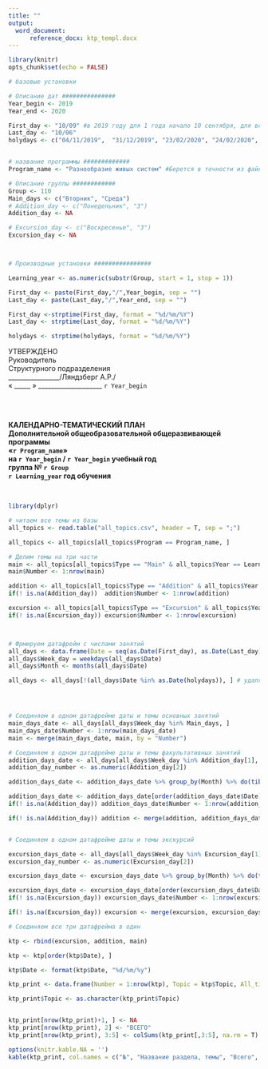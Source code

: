```yaml
---
title: ""
output:
  word_document:
      reference_docx: ktp_templ.docx
---
```


```r
library(knitr)
opts_chunk$set(echo = FALSE)
```

```r
# базовые установки 

# Описание дат ###############
Year_begin <- 2019
Year_end <- 2020

First_day <- "10/09" #в 2019 году для 1 года начало 10 сентября, для всех остальных 2 сентября
Last_day <- "10/06"
holydays <- c("04/11/2019",  "31/12/2019", "23/02/2020", "24/02/2020", "08/03/2020", "09/03/2020", "01/01/2020", "02/01/2020", "03/01/2020", "04/01/2020", "05/01/2020", "06/01/2020", "07/01/2020", "08/01/2020") #Надо уточнять у начальства. 


# название программы #############
Program_name <- "Разнообразие живых систем" #Берется в точности из файла "all_topics.csv"

# Описание группы ############
Group <- 110
Main_days <- c("Вторник", "Среда")
# Addition_day <- c("Понедельник", "3")
Addition_day <- NA

# Excursion_day <- c("Воскресенье", "3")
Excursion_day <- NA



# Производные установки ################

Learning_year <- as.numeric(substr(Group, start = 1, stop = 1))

First_day <- paste(First_day,"/",Year_begin, sep = "")
Last_day <- paste(Last_day,"/",Year_end, sep = "")

First_day <-strptime(First_day, format = "%d/%m/%Y")
Last_day <- strptime(Last_day, format = "%d/%m/%Y")

holydays <- strptime(holydays, format = "%d/%m/%Y")
```





УТВЕРЖДЕНО   
Руководитель   
Структурного подразделения   
________________/Ляндзберг А.Р./    
« _____ » ____________________ `r Year_begin`   

\
\

**КАЛЕНДАРНО-ТЕМАТИЧЕСКИЙ ПЛАН**    
**Дополнительной общеобразовательной общеразвивающей программы**   
**«`r Program_name`»**    
**на `r Year_begin` / `r Year_begin` учебный год**    
**группа № `r Group`**   
**`r Learning_year` год обучения**  

\

```r
library(dplyr)

# читаем все темы из базы
all_topics <- read.table("all_topics.csv", header = T, sep = ";")

all_topics <- all_topics[all_topics$Program == Program_name, ] 

# Делим темы на три части
main <- all_topics[all_topics$Type == "Main" & all_topics$Year == Learning_year, ]
main$Number <- 1:nrow(main)

addition <- all_topics[all_topics$Type == "Addition" & all_topics$Year == Learning_year, ]
if(! is.na(Addition_day))  addition$Number <- 1:nrow(addition) 

excursion <- all_topics[all_topics$Type == "Excursion" & all_topics$Year == Learning_year, ]
if(! is.na(Excursion_day)) excursion$Number <- 1:nrow(excursion)



# Фрмируем датафрейм с числами занятий 
all_days <- data.frame(Date = seq(as.Date(First_day), as.Date(Last_day), by="days"))
all_days$Week_day = weekdays(all_days$Date)
all_days$Month <- months(all_days$Date)

all_days <- all_days[!(all_days$Date %in% as.Date(holydays)), ] # удаляем праздники




# Соединяем в одном датафрейме даты и темы основных занятий
main_days_date <- all_days[all_days$Week_day %in% Main_days, ] 
main_days_date$Number <- 1:nrow(main_days_date)
main <- merge(main_days_date, main, by = "Number")

# Соединяем в одном датафрейме даты и темы факультативных занятий
addition_days_date <- all_days[all_days$Week_day %in% Addition_day[1], ] 
addition_day_number <- as.numeric(Addition_day[2])

addition_days_date <- addition_days_date %>% group_by(Month) %>% do(tibble(Date = .$Date[addition_day_number], Week_day = .$Week_day[addition_day_number], Month = .$Month[addition_day_number] ))

addition_days_date <- addition_days_date[order(addition_days_date$Date), ]
if(! is.na(Addition_day)) addition_days_date$Number <- 1:nrow(addition_days_date)

if(! is.na(Addition_day)) addition <- merge(addition, addition_days_date, by = "Number")


# Соединяем в одном датафрейме даты и темы экскурсий

excursion_days_date <- all_days[all_days$Week_day %in% Excursion_day[1], ] 
excursion_day_number <- as.numeric(Excursion_day[2])

excursion_days_date <- excursion_days_date %>% group_by(Month) %>% do(tibble(Date = .$Date[excursion_day_number], Week_day = .$Week_day[excursion_day_number], Month = .$Month[excursion_day_number] ))

excursion_days_date <- excursion_days_date[order(excursion_days_date$Date), ]
if(! is.na(Excursion_day)) excursion_days_date$Number <- 1:nrow(excursion_days_date)

if(! is.na(Excursion_day)) excursion <- merge(excursion, excursion_days_date, by = "Number")

# Соединяем все три датафрейма в один

ktp <- rbind(excursion, addition, main)

ktp <- ktp[order(ktp$Date), ]

ktp$Date <- format(ktp$Date, "%d/%m/%y")

ktp_print <- data.frame(Number = 1:nrow(ktp), Topic = ktp$Topic, All_time = ktp$Theory + ktp$Practice, Theory = ktp$Theory, Practice = ktp$Practice,  Date = ktp$Date, Fact = NA)

ktp_print$Topic <- as.character(ktp_print$Topic)


ktp_print[nrow(ktp_print)+1, ] <- NA
ktp_print[nrow(ktp_print), 2] <- "ВСЕГО"
ktp_print[nrow(ktp_print), 3:5] <- colSums(ktp_print[,3:5], na.rm = T)


```



```r
options(knitr.kable.NA = '')
kable(ktp_print, col.names = c("№", "Название раздела, темы", "Всего",	"Теория", "Практика", "План",	"Факт   "), align = "llccccc")
```



